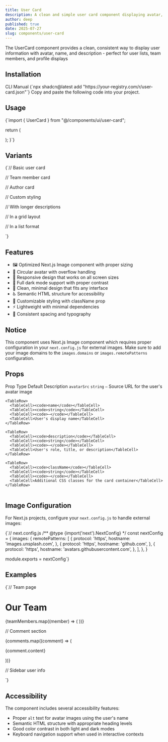 ```yaml
---
title: User Card
description: A clean and simple user card component displaying avatar, name, and description with optimized Next.js Image component.
author: deep
published: true
date: 2025-07-27
slug: components/user-card
---
```


<ComponentPreview name="user-card" />

<InfoOut>The UserCard component provides a clean, consistent way to display user information with avatar, name, and description - perfect for user lists, team members, and profile displays</InfoOut>

## Installation

<Tabs defaultValue="cli">
<TabsList>
<TabsTrigger value="cli">CLI</TabsTrigger>
  <TabsTrigger value="manual">Manual</TabsTrigger>
</TabsList>
<TabsContent value="cli">
<CopyCode>
      {`npx shadcn@latest add "https://your-registry.com/r/user-card.json"`}
    </CopyCode>
</TabsContent>
<TabsContent value="manual">
<Steps>
<Step>Copy and paste the following code into your project.</Step>
<ComponentSource name="user-card" />
</Steps>
</TabsContent>
</Tabs>

## Usage

<CopyCode>
  {`import { UserCard } from "@/components/ui/user-card";

  return (
    <div>
      <UserCard 
        avatarSrc="/avatars/john-doe.jpg"
        name="John Doe"
        description="Senior Frontend Developer"
      />
    </div>
  );
}`}
</CopyCode>

## Variants

<CopyCode>
  {`// Basic user card
<UserCard 
  avatarSrc="/avatars/jane-smith.jpg"
  name="Jane Smith"
  description="Product Manager"
/>

// Team member card
<UserCard 
  avatarSrc="/avatars/alex-johnson.jpg"
  name="Alex Johnson"
  description="UI/UX Designer • 3 years experience"
/>

// Author card
<UserCard 
  avatarSrc="/avatars/author.jpg"
  name="Sarah Wilson"
  description="Technical Writer & Content Strategist"
/>

// Custom styling
<UserCard 
  avatarSrc="/avatars/user.jpg"
  name="Mike Chen"
  description="Full Stack Developer"
  className="hover:shadow-md transition-shadow duration-200"
/>

// With longer descriptions
<UserCard 
  avatarSrc="/avatars/emma.jpg"
  name="Emma Thompson"
  description="Senior Software Engineer specializing in React and Node.js"
/>

// In a grid layout
<div className="grid grid-cols-1 md:grid-cols-2 lg:grid-cols-3 gap-4">
  <UserCard 
    avatarSrc="/avatars/user1.jpg"
    name="David Park"
    description="DevOps Engineer"
  />
  <UserCard 
    avatarSrc="/avatars/user2.jpg"
    name="Lisa Zhang"
    description="Data Scientist"
  />
  <UserCard 
    avatarSrc="/avatars/user3.jpg"
    name="Tom Rodriguez"
    description="Backend Developer"
  />
</div>

// In a list format
<div className="space-y-3">
  <UserCard 
    avatarSrc="/avatars/member1.jpg"
    name="Anna Cooper"
    description="Team Lead"
  />
  <UserCard 
    avatarSrc="/avatars/member2.jpg"
    name="James Wilson"
    description="Senior Developer"
  />
</div>`}
</CopyCode>

## Features

- 🖼️ Optimized Next.js Image component with proper sizing
- 👤 Circular avatar with overflow handling
- 📱 Responsive design that works on all screen sizes
- 🌙 Full dark mode support with proper contrast
- 🎨 Clean, minimal design that fits any interface
- ♿ Semantic HTML structure for accessibility
- 🔧 Customizable styling with className prop
- ⚡ Lightweight with minimal dependencies
- 📏 Consistent spacing and typography

## Notice

This component uses Next.js Image component which requires proper configuration in your `next.config.js` for external images. Make sure to add your image domains to the `images.domains` or `images.remotePatterns` configuration.

## Props

<Table>
  <TableHeader>
    <TableRow>
      <TableHead>Prop</TableHead>
      <TableHead>Type</TableHead>
      <TableHead>Default</TableHead>
      <TableHead>Description</TableHead>
    </TableRow>
  </TableHeader>
  <TableBody>
    <TableRow>
      <TableCell><code>avatarSrc</code></TableCell>
      <TableCell><code>string</code></TableCell>
      <TableCell><code>—</code></TableCell>
      <TableCell>Source URL for the user's avatar image</TableCell>
    </TableRow>
    
    <TableRow>
      <TableCell><code>name</code></TableCell>
      <TableCell><code>string</code></TableCell>
      <TableCell><code>—</code></TableCell>
      <TableCell>User's display name</TableCell>
    </TableRow>
   
    <TableRow>
      <TableCell><code>description</code></TableCell>
      <TableCell><code>string</code></TableCell>
      <TableCell><code>—</code></TableCell>
      <TableCell>User's role, title, or description</TableCell>
    </TableRow>
    
    <TableRow>
      <TableCell><code>className</code></TableCell>
      <TableCell><code>string</code></TableCell>
      <TableCell><code>—</code></TableCell>
      <TableCell>Additional CSS classes for the card container</TableCell>
    </TableRow>
    
  </TableBody>
</Table>

## Image Configuration

For Next.js projects, configure your `next.config.js` to handle external images:

<CopyCode>
  {`// next.config.js
/** @type {import('next').NextConfig} */
const nextConfig = {
  images: {
    remotePatterns: [
      {
        protocol: 'https',
        hostname: 'images.unsplash.com',
      },
      {
        protocol: 'https',
        hostname: 'github.com',
      },
      {
        protocol: 'https',
        hostname: 'avatars.githubusercontent.com',
      },
    ],
  },
}

module.exports = nextConfig`}
</CopyCode>

## Examples

<CopyCode>
  {`// Team page
<div className="max-w-4xl mx-auto p-6">
  <h1 className="text-3xl font-bold mb-8">Our Team</h1>
  <div className="grid grid-cols-1 md:grid-cols-2 lg:grid-cols-3 gap-6">
    {teamMembers.map((member) => (
      <UserCard
        key={member.id}
        avatarSrc={member.avatar}
        name={member.name}
        description={member.role}
        className="hover:shadow-lg transition-shadow duration-300"
      />
    ))}
  </div>
</div>

// Comment section
<div className="space-y-4">
  {comments.map((comment) => (
    <div key={comment.id} className="border-b pb-4">
      <UserCard
        avatarSrc={comment.author.avatar}
        name={comment.author.name}
        description={comment.createdAt}
        className="mb-3"
      />
      <p className="text-gray-700 dark:text-gray-300">{comment.content}</p>
    </div>
  ))}
</div>

// Sidebar user info
<aside className="w-64 p-4">
  <UserCard
    avatarSrc="/current-user-avatar.jpg"
    name="Current User"
    description="Online now"
    className="mb-6"
  />
</aside>`}
</CopyCode>

## Accessibility

The component includes several accessibility features:

- Proper `alt` text for avatar images using the user's name
- Semantic HTML structure with appropriate heading levels
- Good color contrast in both light and dark modes
- Keyboard navigation support when used in interactive contexts